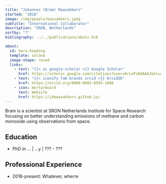 ```yaml
---
title: "Johannes (Bram) Maasakkers"
started: "2018"
image: /img/people/maasakkers.jpeg
subtitle: "International Collaborator"
description: "SRON, Netherlands"
sortby: "?"
bibliography: ../../publications/abutz.bib

about:
  id: hero-heading
  template: solana
  image-shape: round
  links:
    - text: "{{< ai google-scholar >}} Google Scholar"
      href: https://scholar.google.com/citations?user=0rLePx8AAAAJ&hl=en 
    - text: "{{< iconify fa6-brands orcid >}} OrcidID"
      href: https://orcid.org/0000-0003-0593-1608
    - icon: mortarboard
      text: Website
      href: https://jdmaasakkers.github.io/
---
```


Bram is a scientist at SRON Netherlands Institute for Space Research focusing on better understanding emissions of methane and carbon monoxide using observations from space.

## Education

- [PhD in ...]{.fw-bold} | ...y | ??? -  ???


## Professional Experience

- [2018-present:]{.fw-bold} Whatever, wherre

